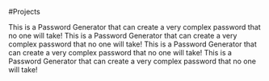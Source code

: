  #Projects

 <ProjectCard title="Password Generator" link="https://github.com/asasalcido14/passwordGenerator" bg="linear-gradient(to right, #D4145A 0%, #FBB03B 100%)">
This is a Password Generator that can create a very complex password that no one will take!
</ProjectCard>

 <ProjectCard title="Password Generator" link="https://github.com/asasalcido14/passwordGenerator" bg="linear-gradient(to right, #D4145A 0%, #FBB03B 100%)">
This is a Password Generator that can create a very complex password that no one will take!
</ProjectCard>

 <ProjectCard title="Password Generator" link="https://github.com/asasalcido14/passwordGenerator" bg="linear-gradient(to right, #D4145A 0%, #FBB03B 100%)">
This is a Password Generator that can create a very complex password that no one will take!
</ProjectCard>

 <ProjectCard title="Password Generator" link="https://github.com/asasalcido14/passwordGenerator" bg="linear-gradient(to right, #D4145A 0%, #FBB03B 100%)">
This is a Password Generator that can create a very complex password that no one will take!
</ProjectCard>